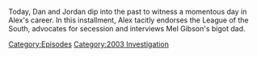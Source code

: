 {{DEFAULTSORT:
    #_EPISODE_0796:February 4, 2004
}}{{Episode
    | title           = February 4, 2004
    | caption         = Listen to this episode on [https://knowledgefight.libsyn.com/796-february-4-2004 Libsyn] [https://open.spotify.com/episode/1i0iVmfrYcvXjA0Cg0yppN Spotify], Read the [[Transcript/796: February 4, 2004|Unofficial Transcript]], View discussion on [https://reddit.com/12lodu8 Reddit]
    | episodeNumber   = 796
    | length          = 01:05:39
    | airDate         = April 14, 2023
    | coverageDate    = February 4, 2004
    | episodeType     = [[:Category:2003 Investigation|2003 Investigation]]
    | appearance      = [[Hutton Gibson]], [[Mel Gibson]]
    | previousEpisode = [[795: April 4-5, 2023]]
    | nextEpisode     = [[797: Belly-Floppin' Into The Pool]]
}}

{{Stub}}

Today, Dan and Jordan dip into the past to witness a momentous day in Alex's career.  In this installment, Alex tacitly endorses the League of the South, advocates for secession and interviews Mel Gibson's bigot dad.

[[Category:Episodes]]
[[Category:2003 Investigation]]
